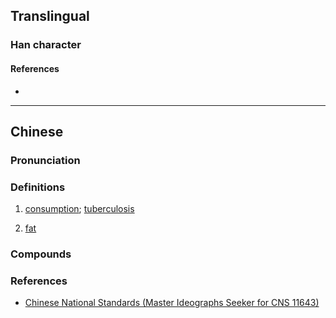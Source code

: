 {{character info}}
==Translingual==

===Han character===
{{Han char|rn=130|rad=肉|as=12|sn=16|four=|canj=BFFS|ids=⿰月勞}}

====References====
* {{Han ref|kx=0506.341|hdz=32114.031|uh=6725|ud=26405}}

----

==Chinese==
{{zh-forms|s=𦛨}}

===Pronunciation===
{{zh-pron
|m=láo
|c=lou4
|mc=
|oc=
|ma=
|cat=n
}}

===Definitions===
{{zh-hanzi}}

# [[consumption]]; [[tuberculosis]]
# {{lb|zh|dialectal}} [[fat]]

===Compounds===
{{zh-der|朥餅|朥糕}}

===References===
* [http://www.cns11643.gov.tw/AIDB/query_general_view.do?page=3&code=6633 Chinese National Standards (Master Ideographs Seeker for CNS 11643)]